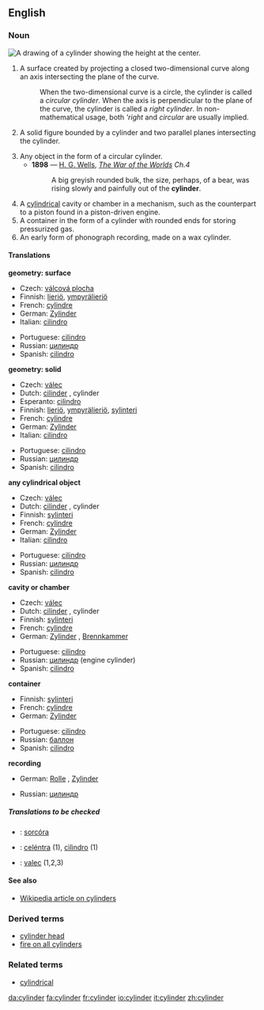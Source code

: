 ==English==

===Noun===
[[Image:Cylinder geometry.svg|thumb|right|A drawing of a cylinder showing the height at the center.]]
{{en-noun-reg}}

#{{geometry}} A surface created by projecting a closed two-dimensional curve along an axis intersecting the plane of the curve.
#:When the two-dimensional curve is a circle, the cylinder is called a ''circular cylinder''. When the axis is perpendicular to the plane of the curve, the cylinder is called a ''right cylinder''.  In non-mathematical usage, both '''right'' and ''circular'' are usually implied.
#{{geometry}} A solid figure bounded by a cylinder and two parallel planes intersecting the cylinder.
#Any object in the form of a circular cylinder.
#*'''1898''' — [[w:H. G. Wells|H. G. Wells]], ''[http://en.wikisource.org/wiki/The_War_of_the_Worlds The War of the Worlds] Ch.4''
#*:A big greyish rounded bulk, the size, perhaps, of a bear, was rising slowly and painfully out of the '''cylinder'''.
#A [[cylindrical]] cavity or chamber in a mechanism, such as the counterpart to a piston found in a piston-driven engine.
#A container in the form of a cylinder with rounded ends for storing pressurized gas.
#An early form of phonograph recording, made on a wax cylinder.

====Translations====
'''geometry: surface'''
{{top}}
*Czech: [[válcová plocha]] {{f}}
*Finnish: [[lieriö]], [[ympyrälieriö]]
*French: [[cylindre]] {{m}}
*German: [[Zylinder]] {{m}}
*Italian: [[cilindro]] {{m}}
{{mid}}
*Portuguese: [[cilindro]] {{m}}
*Russian: [[цилиндр]] {{m}}
*Spanish: [[cilindro]] {{m}}
{{bottom}}

'''geometry: solid'''
{{top}}
*Czech: [[válec]] {{m}}
*Dutch: [[cilinder]] {{m}}, cylinder {{m}}
*Esperanto: [[cilindro]]
*Finnish: [[lieriö]], [[ympyrälieriö]], [[sylinteri]]
*French: [[cylindre]] {{m}}
*German: [[Zylinder]] {{m}}
*Italian: [[cilindro]] {{m}}
{{mid}}
*Portuguese: [[cilindro]] {{m}}
*Russian: [[цилиндр]] {{m}}
*Spanish: [[cilindro]] {{m}}
{{bottom}}

'''any cylindrical object'''
{{top}}
*Czech: [[válec]] {{m}}
*Dutch: [[cilinder]] {{m}}, cylinder {{m}}
*Finnish: [[sylinteri]]
*French: [[cylindre]] {{m}}
*German: [[Zylinder]] {{m}}
*Italian: [[cilindro]] {{m}}
{{mid}}
*Portuguese: [[cilindro]] {{m}}
*Russian: [[цилиндр]] {{m}}
*Spanish: [[cilindro]] {{m}}
{{bottom}}

'''cavity or chamber'''
{{top}}
*Czech: [[válec]] {{m}}
*Dutch: [[cilinder]] {{m}}, cylinder {{m}}
*Finnish: [[sylinteri]]
*French: [[cylindre]] {{m}}
*German: [[Zylinder]] {{m}}, [[Brennkammer]] {{m}}
{{mid}}
*Portuguese: [[cilindro]] {{m}}
*Russian: [[цилиндр]] {{m}} (engine cylinder)
*Spanish: [[cilindro]] {{m}}
{{bottom}}

'''container'''
{{top}}
*Finnish: [[sylinteri]]
*French: [[cylindre]] {{m}}
*German: [[Zylinder]] {{m}}
{{mid}}
*Portuguese: [[cilindro]] {{m}}
*Russian: [[баллон]] {{m}}
*Spanish: [[cilindro]] {{m}}
{{bottom}}

'''recording'''
{{top}}
*German: [[Rolle]] {{f}}, [[Zylinder]] {{m}}
{{mid}}
*Russian: [[цилиндр]] {{m}}
{{bottom}}

=====Translations to be checked=====
<!--Remove this section once all of the translations below have been moved into the tables above.-->
{{checktrans}}

*{{ttbc|Irish}}: [[sorcóra]]
*{{ttbc|Neapolitan}}: [[celéntra]] (1), [[cìlìndro]] (1)
*{{ttbc|Slovak}}: [[valec]] {{m}} (1,2,3)

====See also====
*[[w:cylinder|Wikipedia article on cylinders]]

===Derived terms===
*[[cylinder head]]
*[[fire on all cylinders]]

===Related terms===
*[[cylindrical]]

[[da:cylinder]]
[[fa:cylinder]]
[[fr:cylinder]]
[[io:cylinder]]
[[it:cylinder]]
[[zh:cylinder]]